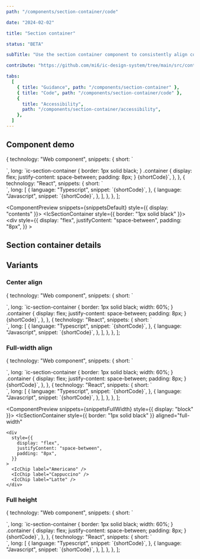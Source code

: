 ```yaml
---
path: "/components/section-container/code"

date: "2024-02-02"

title: "Section container"

status: "BETA"

subTitle: "Use the section container component to consistently align content within an app."

contribute: "https://github.com/mi6/ic-design-system/tree/main/src/content/structured/components/section-container"

tabs:
  [
    { title: "Guidance", path: "/components/section-container" },
    { title: "Code", path: "/components/section-container/code" },
    {
      title: "Accessibility",
      path: "/components/section-container/accessibility",
    },
  ]
---
```



## Component demo

  {
    technology: "Web component",
    snippets: {
      short: `<ic-section-container>
  <div class="container">
    <ic-chip label="Americano"></ic-chip>
    <ic-chip label="Cappuccino"></ic-chip>
    <ic-chip label="Latte"></ic-chip>
  </div>
</ic-section-container>`,
      long: `ic-section-container {
      border: 1px solid black;
    }
    .container {
      display: flex;
      justify-content: space-between;
      padding: 8px;
    }
  </style>
  <body>
    {shortCode}`,
    },
  },
  {
    technology: "React",
    snippets: {
      short: `<IcSectionContainer style={{ border: "1px solid black" }}>
  <div style={{ display: "flex", justifyContent: "space-between", padding: "8px" }}>
    <IcChip label="Americano"/>
    <IcChip label="Cappuccino"/>
    <IcChip label="Latte"/>
  </div>
</IcSectionContainer>`,
      long: [
        {
          language: "Typescript",
          snippet: `{shortCode}`,
        },
        {
          language: "Javascript",
          snippet: `{shortCode}`,
        },
      ],
    },
  },
];

<ComponentPreview snippets={snippetsDefault} style={{ display: "contents" }}>
  <IcSectionContainer style={{ border: "1px solid black" }}>
    <div
      style={{
        display: "flex",
        justifyContent: "space-between",
        padding: "8px",
      }}
    >
      <IcChip label="Americano" />
      <IcChip label="Cappuccino" />
      <IcChip label="Latte" />
    </div>
  </IcSectionContainer>
</ComponentPreview>

## Section container details

<ComponentDetails component="ic-section-container" />

## Variants

### Center align

  {
    technology: "Web component",
    snippets: {
      short: `<ic-section-container aligned="center">
  <div class="container">
    <ic-chip label="Americano"></ic-chip>
    <ic-chip label="Cappuccino"></ic-chip>
    <ic-chip label="Latte"></ic-chip>
  </div>
</ic-section-container>`,
      long: `ic-section-container {
      border: 1px solid black;
      width: 60%;
    }
    .container {
      display: flex;
      justify-content: space-between;
      padding: 8px;
    }
  </style>
  <body>
    {shortCode}`,
    },
  },
  {
    technology: "React",
    snippets: {
      short: `<IcSectionContainer 
  aligned="center"
  style={{ border: "1px solid black" }}
>
  <div style={{ 
    display: "flex", 
    justifyContent: "space-between", 
    padding: "8px" 
  }}>
      <IcChip label="Americano"/>
      <IcChip label="Cappuccino"/>
      <IcChip label="Latte"/>
  </div>
</IcSectionContainer>`,
      long: [
        {
          language: "Typescript",
          snippet: `{shortCode}`,
        },
        {
          language: "Javascript",
          snippet: `{shortCode}`,
        },
      ],
    },
  },
];

<ComponentPreview snippets={snippetsCenter}>
  <IcSectionContainer aligned="center" style={{ border: "1px solid black" }}>
    <div
      style={{
        display: "flex",
        justifyContent: "space-between",
        padding: "8px",
      }}
    >
      <IcChip label="Americano" />
      <IcChip label="Cappuccino" />
      <IcChip label="Latte" />
    </div>
  </IcSectionContainer>
</ComponentPreview>

### Full-width align

  {
    technology: "Web component",
    snippets: {
      short: `<ic-section-container aligned="full-width">
  <div class="container">
    <ic-chip label="Americano"></ic-chip>
    <ic-chip label="Cappuccino"></ic-chip>
    <ic-chip label="Latte"></ic-chip>
  </div>
</ic-section-container>`,
      long: `ic-section-container {
      border: 1px solid black;
      width: 60%;
    }
    .container {
      display: flex;
      justify-content: space-between;
      padding: 8px;
    }
  </style>
  <body>
    {shortCode}`,
    },
  },
  {
    technology: "React",
    snippets: {
      short: `<IcSectionContainer 
  aligned="full-width"
  style={{ border: "1px solid black" }}
>
  <div style={{ 
    display: "flex", 
    justifyContent: "space-between", 
    padding: "8px" 
  }}>
      <IcChip label="Americano"/>
      <IcChip label="Cappuccino"/>
      <IcChip label="Latte"/>
  </div>
</IcSectionContainer>`,
      long: [
        {
          language: "Typescript",
          snippet: `{shortCode}`,
        },
        {
          language: "Javascript",
          snippet: `{shortCode}`,
        },
      ],
    },
  },
];

<ComponentPreview snippets={snippetsFullWidth} style={{ display: "block" }}>
  <IcSectionContainer
    style={{ border: "1px solid black" }}
    aligned="full-width"
  >
    <div
      style={{
        display: "flex",
        justifyContent: "space-between",
        padding: "8px",
      }}
    >
      <IcChip label="Americano" />
      <IcChip label="Cappuccino" />
      <IcChip label="Latte" />
    </div>
  </IcSectionContainer>
</ComponentPreview>

### Full height

  {
    technology: "Web component",
    snippets: {
      short: `<ic-section-container aligned="center" full-height="true">
  <div class="container">
    <ic-chip label="Americano"></ic-chip>
    <ic-chip label="Cappuccino"></ic-chip>
    <ic-chip label="Latte"></ic-chip>
  </div>
</ic-section-container>`,
      long: `ic-section-container {
      border: 1px solid black;
      width: 60%;
    }
    .container {
      display: flex;
      justify-content: space-between;
      padding: 8px;
    }
  </style>
  <body>
    {shortCode}`,
    },
  },
  {
    technology: "React",
    snippets: {
      short: `<IcSectionContainer 
  aligned="center"
  fullHeight
  style={{ border: "1px solid black" }}
>
  <div style={{ 
    display: "flex", 
    justifyContent: "space-between", 
    padding: "8px" 
  }}>
      <IcChip label="Americano"/>
      <IcChip label="Cappuccino"/>
      <IcChip label="Latte"/>
  </div>
</IcSectionContainer>`,
      long: [
        {
          language: "Typescript",
          snippet: `{shortCode}`,
        },
        {
          language: "Javascript",
          snippet: `{shortCode}`,
        },
      ],
    },
  },
];

<ComponentPreview snippets={snippetsFullHeight}>
  <IcSectionContainer
    aligned="center"
    fullHeight
    style={{ border: "1px solid black" }}
  >
    <div
      style={{
        display: "flex",
        justifyContent: "space-between",
        padding: "8px",
      }}
    >
      <IcChip label="Americano" />
      <IcChip label="Cappuccino" />
      <IcChip label="Latte" />
    </div>
  </IcSectionContainer>
</ComponentPreview>
